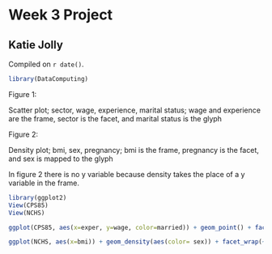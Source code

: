 # Week 3 Project

## Katie Jolly

<!-- leave this material as is -->
Compiled on `r date()`.

```r
library(DataComputing)
```
<!-- put your content after this line -->

Figure 1:

Scatter plot; sector, wage, experience, marital status; wage and experience are the frame, sector is the facet, and marital status is the glyph

Figure 2: 

Density plot; bmi, sex, pregnancy; bmi is the frame, pregnancy is the facet, and sex is mapped to the glyph

In figure 2 there is no y variable because density takes the place of a y variable in the frame. 

```r
library(ggplot2)
View(CPS85)
View(NCHS)
```

```r
ggplot(CPS85, aes(x=exper, y=wage, color=married)) + geom_point() + facet_wrap(~sector)
```

```r
ggplot(NCHS, aes(x=bmi)) + geom_density(aes(color= sex)) + facet_wrap(~pregnant)
```

